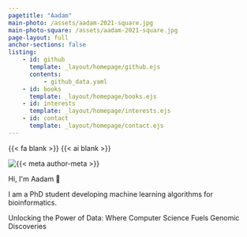 ```yaml
---
pagetitle: "Aadam"
main-photo: /assets/aadam-2021-square.jpg
main-photo-square: /assets/aadam-2021-square.jpg
page-layout: full
anchor-sections: false
listing:
    - id: github
      template: _layout/homepage/github.ejs
      contents:
          - github_data.yaml
    - id: books
      template: _layout/homepage/books.ejs
    - id: interests
      template: _layout/homepage/interests.ejs
    - id: contact
      template: _layout/homepage/contact.ejs
---
```


{{< fa blank >}} {{< ai blank >}}

::: {.homepage}

```{=html}
<div class="card-container">
    <div class="profile-card">
        <div class="grid">
            <div class="img-container">
                <img
                    src="/assets/image_animated.svg"
                    alt="{{< meta author-meta >}}"
                />
            </div>
            <div class="bio-container">
                <p class="greeting">
                Hi, I'm Aadam <span style="white-space: nowrap;">👋</span>
                </p>
                <p class="tagline">
                I am a PhD student developing machine learning algorithms for bioinformatics.
                </p>
                <p class="mission">
                Unlocking the Power of Data: Where Computer Science Fuels Genomic Discoveries
                </p>
        </div>
        </div>
    </div>
</div>
```


::: {.grid .my-4}


::: {.g-col-12 .g-col-md-6 .mb-4 .w-full .h-full}

::: {#github .w-full .h-full}
:::

:::

::: {.g-col-12 .g-col-md-6 .mb-4 .w-full .h-full}

::: {#books .w-full .h-full}
:::

:::

:::

::: {.grid .my-4}


::: {.g-col-12 .g-col-md-6 .mb-4 .w-full .h-full}

::: {#interests .w-full .h-full}
:::

:::

::: {.g-col-12 .g-col-md-6 .mb-4 .w-full .h-full}

::: {#contact .w-full .h-full}
:::

:::

:::

:::

